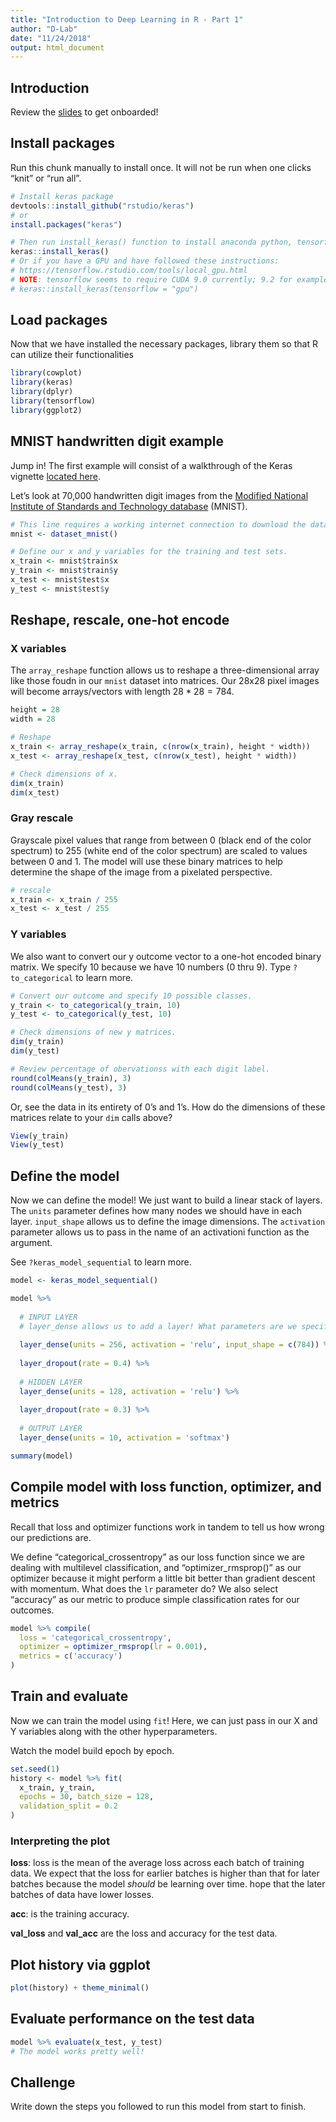 ```yaml
---
title: "Introduction to Deep Learning in R - Part 1"
author: "D-Lab"
date: "11/24/2018"
output: html_document
---
```


## Introduction

Review the [slides]("https://github.com/dlab-berkeley/Deep-Learning-in-R/blob/master/slides.html") to get onboarded! 

## Install packages

Run this chunk manually to install once. It will not be run when one clicks "knit" or "run all".

```r
# Install keras package
devtools::install_github("rstudio/keras")
# or
install.packages("keras")

# Then run install_keras() function to install anaconda python, tensorflow, and keras.
keras::install_keras()
# Or if you have a GPU and have followed these instructions:
# https://tensorflow.rstudio.com/tools/local_gpu.html
# NOTE: tensorflow seems to require CUDA 9.0 currently; 9.2 for example will not work.
# keras::install_keras(tensorflow = "gpu")
```

## Load packages

Now that we have installed the necessary packages, library them so that R can utilize their functionalities

```r
library(cowplot)
library(keras)
library(dplyr)
library(tensorflow)
library(ggplot2)
```

## MNIST handwritten digit example

Jump in! The first example will consist of a walkthrough of the Keras vignette [located here](https://cran.r-project.org/web/packages/keras/vignettes/getting_started.html).  

Let's look at 70,000 handwritten digit images from the [Modified National Institute of Standards and Technology database](https://en.wikipedia.org/wiki/MNIST_database) (MNIST).  

```r
# This line requires a working internet connection to download the data the first time.
mnist <- dataset_mnist()
```

```r
# Define our x and y variables for the training and test sets. 
x_train <- mnist$train$x
y_train <- mnist$train$y
x_test <- mnist$test$x
y_test <- mnist$test$y
```

## Reshape, rescale, one-hot encode

### X variables
The `array_reshape` function allows us to reshape a three-dimensional array like those foudn in our `mnist` dataset into matrices. Our 28x28 pixel images will become arrays/vectors with length $28*28 = 784$. 

```r
height = 28
width = 28

# Reshape
x_train <- array_reshape(x_train, c(nrow(x_train), height * width))
x_test <- array_reshape(x_test, c(nrow(x_test), height * width))

# Check dimensions of x.
dim(x_train)
dim(x_test)
```

### Gray rescale

Grayscale pixel values that range from between 0 (black end of the color spectrum) to 255 (white end of the color spectrum) are scaled to values between 0 and 1. The model will use these binary matrices to help determine the shape of the image from a pixelated perspective. 

```r
# rescale
x_train <- x_train / 255
x_test <- x_test / 255
```

### Y variables

We also want to convert our y outcome vector to a one-hot encoded binary matrix. We specify 10 because we have 10 numbers (0 thru 9). Type `?to_categorical` to learn more. 

```r
# Convert our outcome and specify 10 possible classes.
y_train <- to_categorical(y_train, 10)
y_test <- to_categorical(y_test, 10)

# Check dimensions of new y matrices.
dim(y_train)
dim(y_test)

# Review percentage of obervationss with each digit label.
round(colMeans(y_train), 3)
round(colMeans(y_test), 3)
```

Or, see the data in its entirety of 0's and 1's. How do the dimensions of these matrices relate to your `dim` calls above? 
```r
View(y_train)
View(y_test)
```

## Define the model

Now we can define the model! We just want to build a linear stack of layers. The `units` parameter defines how many nodes we should have in each layer. `input_shape` allows us to define the image dimensions. The `activation` parameter allows us to pass in the name of an activationi function as the argument.  

See `?keras_model_sequential` to learn more.

```r
model <- keras_model_sequential() 

model %>% 
  
  # INPUT LAYER
  # layer_dense allows us to add a layer! What parameters are we specifying?
  
  layer_dense(units = 256, activation = 'relu', input_shape = c(784)) %>% 
  
  layer_dropout(rate = 0.4) %>% 
  
  # HIDDEN LAYER 
  layer_dense(units = 128, activation = 'relu') %>%
  
  layer_dropout(rate = 0.3) %>%
  
  # OUTPUT LAYER
  layer_dense(units = 10, activation = 'softmax')

summary(model)
```

## Compile model with loss function, optimizer, and metrics
Recall that loss and optimizer functions work in tandem to tell us how wrong our predictions are.  

We define "categorical_crossentropy" as our loss function since we are dealing with multilevel classification, and "optimizer_rmsprop()" as our optimizer because it might perform a little bit better than gradient descent with momentum. What does the `lr` parameter do? We also select "accuracy" as our metric to produce simple classification rates for our outcomes.
```r
model %>% compile(
  loss = 'categorical_crossentropy',
  optimizer = optimizer_rmsprop(lr = 0.001),
  metrics = c('accuracy')
)
```

## Train and evaluate
Now we can train the model using `fit`! Here, we can just pass in our X and Y variables along with the other hyperparameters.  

Watch the model build epoch by epoch. 
```r
set.seed(1)
history <- model %>% fit(
  x_train, y_train, 
  epochs = 30, batch_size = 128, 
  validation_split = 0.2
)
```

### Interpreting the plot

**loss**: loss is the mean of the average loss across each batch of training data. We expect that the loss for earlier batches is higher than that for later batches because the model _should_ be learning over time.  hope that the later batches of data have lower losses.  

**acc**: is the training accuracy.  

**val_loss** and **val_acc** are the loss and accuracy for the test data. 

## Plot history via ggplot

```r
plot(history) + theme_minimal()
```

## Evaluate performance on the test data

```r
model %>% evaluate(x_test, y_test)
# The model works pretty well! 
```

## Challenge
Write down the steps you followed to run this model from start to finish. 